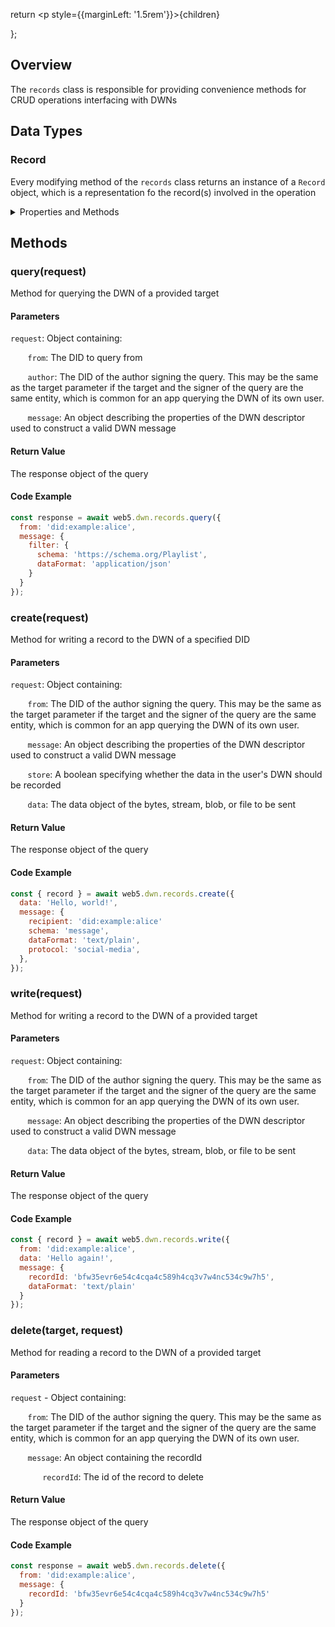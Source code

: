 
  return <p style={{marginLeft: '1.5rem'}}>{children}</p>
};

## Overview
The `records` class is responsible for providing convenience methods for CRUD operations interfacing with DWNs

## Data Types

### Record

Every modifying method of the `records` class returns an instance of a `Record` object, which is a representation fo the record(s) involved in the operation

<details>
<summary>Properties and Methods</summary>

#### Properties

`id`: The unique identifier based on the record entry's composition. Note that all entries across all records are deterministically unique

`descriptor`: The descriptor object for the constructed DWN message

`data`: Object containing:


&nbsp;&nbsp;&nbsp;&nbsp;&nbsp;&nbsp; `text()`: Produces a textual representation of the data

&nbsp;&nbsp;&nbsp;&nbsp;&nbsp;&nbsp; `json()`: If the value is JSON data, this method will return a parsed JSON object

&nbsp;&nbsp;&nbsp;&nbsp;&nbsp;&nbsp; `stream()`: Returns the raw stream of bytes for the data

### Methods

`send(did)`: Sends a given record to the specified DID

`delete(id)`:  Generates a _delete_ entry tombstone for the record. This is a convenience method that allows you to easily delete records

`update()`: Takes in a new request object matching the expected method signature of a _write_ and overwrites the record

</details>

<Divider type="slash"/>

<section class="api-docs">

## Methods

### query(request)

Method for querying the DWN of a provided target

#### Parameters

`request`: Object containing:

&nbsp;&nbsp;&nbsp;&nbsp;&nbsp;&nbsp; `from`: The DID to query from 

&nbsp;&nbsp;&nbsp;&nbsp;&nbsp;&nbsp; `author`: The DID of the author signing the query. This may be the same as the target parameter if the target and the signer of the query are the same entity, which is common for an app querying the DWN of its own user.

&nbsp;&nbsp;&nbsp;&nbsp;&nbsp;&nbsp; `message`: An object describing the properties of the DWN descriptor used to construct a valid DWN message


#### Return Value

The response object of the query

#### Code Example
```js
const response = await web5.dwn.records.query({
  from: 'did:example:alice',
  message: {
    filter: {
      schema: 'https://schema.org/Playlist',
      dataFormat: 'application/json'
    }
  }
});
```

<Divider type="slash"/>

### create(request)

Method for writing a record to the DWN of a specified DID

#### Parameters

`request`: Object containing:

&nbsp;&nbsp;&nbsp;&nbsp;&nbsp;&nbsp; `from`: The DID of the author signing the query. This may be the same as the target parameter if the target and the signer of the query are the same entity, which is common for an app querying the DWN of its own user.

&nbsp;&nbsp;&nbsp;&nbsp;&nbsp;&nbsp; `message`: An object describing the properties of the DWN descriptor used to construct a valid DWN message

&nbsp;&nbsp;&nbsp;&nbsp;&nbsp;&nbsp; `store`: A boolean specifying whether the data in the user's DWN should be recorded

&nbsp;&nbsp;&nbsp;&nbsp;&nbsp;&nbsp; `data`: The data object of the bytes, stream, blob, or file to be sent

#### Return Value

The response object of the query

#### Code Example
```js
const { record } = await web5.dwn.records.create({
  data: 'Hello, world!',
  message: {
    recipient: 'did:example:alice'
    schema: 'message',
    dataFormat: 'text/plain',
    protocol: 'social-media',
  },
});
```

<Divider type="slash"/>

### write(request)

Method for writing a record to the DWN of a provided target

#### Parameters

`request`: Object containing:

&nbsp;&nbsp;&nbsp;&nbsp;&nbsp;&nbsp; `from`: The DID of the author signing the query. This may be the same as the target parameter if the target and the signer of the query are the same entity, which is common for an app querying the DWN of its own user.

&nbsp;&nbsp;&nbsp;&nbsp;&nbsp;&nbsp; `message`: An object describing the properties of the DWN descriptor used to construct a valid DWN message

&nbsp;&nbsp;&nbsp;&nbsp;&nbsp;&nbsp; `data`: The data object of the bytes, stream, blob, or file to be sent


#### Return Value

The response object of the query

#### Code Example
```js
const { record } = await web5.dwn.records.write({
  from: 'did:example:alice',
  data: 'Hello again!',
  message: {
    recordId: 'bfw35evr6e54c4cqa4c589h4cq3v7w4nc534c9w7h5',
    dataFormat: 'text/plain'
  }
});
```

<Divider type="slash"/>

### delete(target, request)

Method for reading a record to the DWN of a provided target

#### Parameters

`request` - Object containing:

&nbsp;&nbsp;&nbsp;&nbsp;&nbsp;&nbsp; `from`: The DID of the author signing the query. This may be the same as the target parameter if the target and the signer of the query are the same entity, which is common for an app querying the DWN of its own user.

&nbsp;&nbsp;&nbsp;&nbsp;&nbsp;&nbsp; `message`: An object containing the recordId

&nbsp;&nbsp;&nbsp;&nbsp;&nbsp;&nbsp;&nbsp;&nbsp;&nbsp;&nbsp;&nbsp;&nbsp;  `recordId`: The id of the record to delete

#### Return Value

The response object of the query

#### Code Example
```js
const response = await web5.dwn.records.delete({
  from: 'did:example:alice',
  message: {
    recordId: 'bfw35evr6e54c4cqa4c589h4cq3v7w4nc534c9w7h5'
  }
});
```

</section>